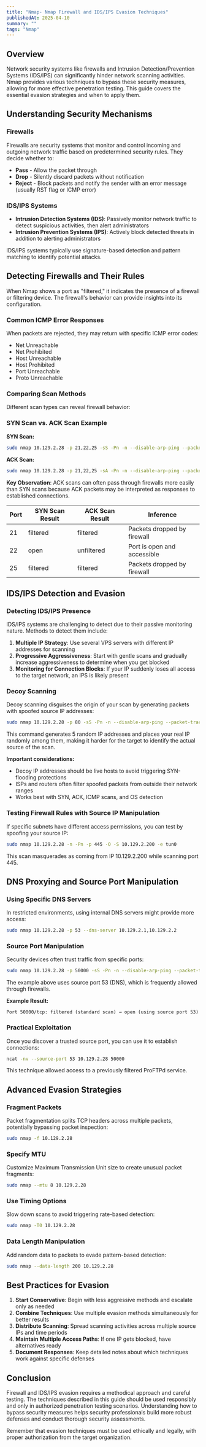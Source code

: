 ```yaml
---
title: "Nmap- Nmap Firewall and IDS/IPS Evasion Techniques"
publishedAt: 2025-04-10
summary: ""
tags: "Nmap"
---
```


## Overview

Network security systems like firewalls and Intrusion Detection/Prevention Systems (IDS/IPS) can significantly hinder network scanning activities. Nmap provides various techniques to bypass these security measures, allowing for more effective penetration testing. This guide covers the essential evasion strategies and when to apply them.

## Understanding Security Mechanisms

### Firewalls

Firewalls are security systems that monitor and control incoming and outgoing network traffic based on predetermined security rules. They decide whether to:

- **Pass** - Allow the packet through
- **Drop** - Silently discard packets without notification
- **Reject** - Block packets and notify the sender with an error message (usually RST flag or ICMP error)

### IDS/IPS Systems

- **Intrusion Detection Systems (IDS)**: Passively monitor network traffic to detect suspicious activities, then alert administrators
- **Intrusion Prevention Systems (IPS)**: Actively block detected threats in addition to alerting administrators

IDS/IPS systems typically use signature-based detection and pattern matching to identify potential attacks.

## Detecting Firewalls and Their Rules

When Nmap shows a port as "filtered," it indicates the presence of a firewall or filtering device. The firewall's behavior can provide insights into its configuration.

### Common ICMP Error Responses

When packets are rejected, they may return with specific ICMP error codes:

- Net Unreachable
- Net Prohibited
- Host Unreachable
- Host Prohibited
- Port Unreachable
- Proto Unreachable

### Comparing Scan Methods

Different scan types can reveal firewall behavior:

### SYN Scan vs. ACK Scan Example

**SYN Scan:**

```bash
sudo nmap 10.129.2.28 -p 21,22,25 -sS -Pn -n --disable-arp-ping --packet-trace

```

**ACK Scan:**

```bash
sudo nmap 10.129.2.28 -p 21,22,25 -sA -Pn -n --disable-arp-ping --packet-trace

```

**Key Observation**: ACK scans can often pass through firewalls more easily than SYN scans because ACK packets may be interpreted as responses to established connections.

| Port | SYN Scan Result | ACK Scan Result | Inference |
| --- | --- | --- | --- |
| 21 | filtered | filtered | Packets dropped by firewall |
| 22 | open | unfiltered | Port is open and accessible |
| 25 | filtered | filtered | Packets dropped by firewall |

## IDS/IPS Detection and Evasion

### Detecting IDS/IPS Presence

IDS/IPS systems are challenging to detect due to their passive monitoring nature. Methods to detect them include:

1. **Multiple IP Strategy**: Use several VPS servers with different IP addresses for scanning
2. **Progressive Aggressiveness**: Start with gentle scans and gradually increase aggressiveness to determine when you get blocked
3. **Monitoring for Connection Blocks**: If your IP suddenly loses all access to the target network, an IPS is likely present

### Decoy Scanning

Decoy scanning disguises the origin of your scan by generating packets with spoofed source IP addresses:

```bash
sudo nmap 10.129.2.28 -p 80 -sS -Pn -n --disable-arp-ping --packet-trace -D RND:5

```

This command generates 5 random IP addresses and places your real IP randomly among them, making it harder for the target to identify the actual source of the scan.

**Important considerations:**

- Decoy IP addresses should be live hosts to avoid triggering SYN-flooding protections
- ISPs and routers often filter spoofed packets from outside their network ranges
- Works best with SYN, ACK, ICMP scans, and OS detection

### Testing Firewall Rules with Source IP Manipulation

If specific subnets have different access permissions, you can test by spoofing your source IP:

```bash
sudo nmap 10.129.2.28 -n -Pn -p 445 -O -S 10.129.2.200 -e tun0

```

This scan masquerades as coming from IP 10.129.2.200 while scanning port 445.

## DNS Proxying and Source Port Manipulation

### Using Specific DNS Servers

In restricted environments, using internal DNS servers might provide more access:

```bash
sudo nmap 10.129.2.28 -p 53 --dns-server 10.129.2.1,10.129.2.2

```

### Source Port Manipulation

Security devices often trust traffic from specific ports:

```bash
sudo nmap 10.129.2.28 -p 50000 -sS -Pn -n --disable-arp-ping --packet-trace --source-port 53

```

The example above uses source port 53 (DNS), which is frequently allowed through firewalls.

**Example Result:**

```
Port 50000/tcp: filtered (standard scan) → open (using source port 53)

```

### Practical Exploitation

Once you discover a trusted source port, you can use it to establish connections:

```bash
ncat -nv --source-port 53 10.129.2.28 50000

```

This technique allowed access to a previously filtered ProFTPd service.

## Advanced Evasion Strategies

### Fragment Packets

Packet fragmentation splits TCP headers across multiple packets, potentially bypassing packet inspection:

```bash
sudo nmap -f 10.129.2.28

```

### Specify MTU

Customize Maximum Transmission Unit size to create unusual packet fragments:

```bash
sudo nmap --mtu 8 10.129.2.28

```

### Use Timing Options

Slow down scans to avoid triggering rate-based detection:

```bash
sudo nmap -T0 10.129.2.28

```

### Data Length Manipulation

Add random data to packets to evade pattern-based detection:

```bash
sudo nmap --data-length 200 10.129.2.28

```

## Best Practices for Evasion

1. **Start Conservative**: Begin with less aggressive methods and escalate only as needed
2. **Combine Techniques**: Use multiple evasion methods simultaneously for better results
3. **Distribute Scanning**: Spread scanning activities across multiple source IPs and time periods
4. **Maintain Multiple Access Paths**: If one IP gets blocked, have alternatives ready
5. **Document Responses**: Keep detailed notes about which techniques work against specific defenses

## Conclusion

Firewall and IDS/IPS evasion requires a methodical approach and careful testing. The techniques described in this guide should be used responsibly and only in authorized penetration testing scenarios. Understanding how to bypass security measures helps security professionals build more robust defenses and conduct thorough security assessments.

Remember that evasion techniques must be used ethically and legally, with proper authorization from the target organization.
